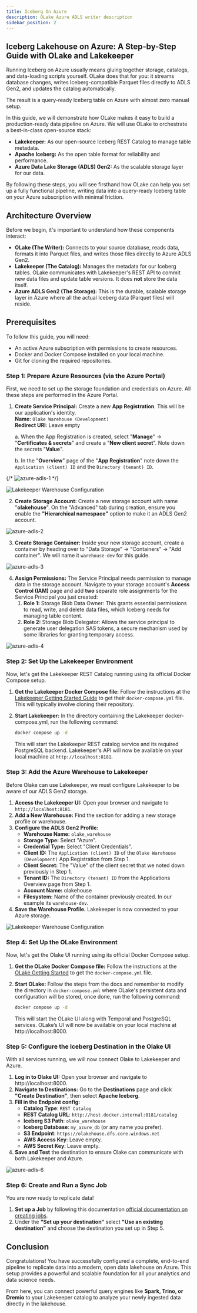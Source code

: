 ```yaml
---
title: Iceberg On Azure
description: OLake Azure ADLS writer description
sidebar_position: 2
---
```


## Iceberg Lakehouse on Azure: A Step-by-Step Guide with OLake and Lakekeeper
Running Iceberg on Azure usually means gluing together storage, catalogs, and data-loading scripts yourself. OLake does that for you: it streams database changes, writes Iceberg-compatible Parquet files directly to ADLS Gen2, and updates the catalog automatically. 

The result is a query-ready Iceberg table on Azure with almost zero manual setup.   

In this guide, we will demonstrate how OLake makes it easy to build a production-ready data pipeline on Azure. We will use OLake to orchestrate a best-in-class open-source stack: 

* **Lakekeeper:** As our open-source Iceberg REST Catalog to manage table metadata.   
* **Apache Iceberg:** As the open table format for reliability and performance.   
* **Azure Data Lake Storage (ADLS) Gen2:** As the scalable storage layer for our data. 

By following these steps, you will see firsthand how OLake can help you set up a fully functional pipeline, writing data into a query-ready Iceberg table on your Azure subscription with minimal friction.   

## Architecture Overview
Before we begin, it's important to understand how these components interact: 

* **OLake (The Writer):** Connects to your source database, reads data, formats it into Parquet files, and writes those files directly to Azure ADLS Gen2.   
* **Lakekeeper (The Catalog):** Manages the metadata for our Iceberg tables. OLake communicates with Lakekeeper's REST API to commit new data files and update table versions. It does **not** store the data itself.   
* **Azure ADLS Gen2 (The Storage):** This is the durable, scalable storage layer in Azure where all the actual Iceberg data (Parquet files) will reside. 

## Prerequisites
To follow this guide, you will need: 

* An active Azure subscription with permissions to create resources.   
* Docker and Docker Compose installed on your local machine.   
* Git for cloning the required repositories. 

### Step 1: Prepare Azure Resources (via the Azure Portal)
First, we need to set up the storage foundation and credentials on Azure. All these steps are performed in the Azure Portal. 

1. **Create Service Principal:** Create a new **App Registration**. This will be our application's identity.   
    **Name**: `Olake Warehouse (Development)`   
    **Redirect URI**: Leave empty   

    a. When the App Registration is created, select "**Manage**" -> "**Certificates & secrets**" and create a "**New client secret**". Note down the secrets "**Value**".   

    b. In the "**Overview**" page of the "**App Registration**" note down the `Application (client) ID` and the `Directory (tenant) ID`. 

{/* ![azure-adls-1](/img/docs/adls/azure-adls-1.png) */}

<img src="/img/docs/adls/azure-adls-1.png" width={680}  alt="Lakekeeper Warehouse Configuration" />


2. **Create Storage Account:** Create a new storage account with name "**olakehouse**". On the "Advanced" tab during creation, ensure you enable the **"Hierarchical namespace"** option to make it an ADLS Gen2 account.   
      
![azure-adls-2](/img/docs/adls/azure-adls-2.png)

3. **Create Storage Container:** Inside your new storage account, create a container by heading over to "Data Storage" → "Containers" → "Add container". We will name it `warehouse-dev` for this guide.   
      
![azure-adls-3](/img/docs/adls/azure-adls-3.png)

4. **Assign Permissions:** The Service Principal needs permission to manage data in the storage account. Navigate to your storage account's **Access Control (IAM)** page and add **two** separate role assignments for the Service Principal you just created:   
    1. **Role 1:** Storage Blob Data Owner: This grants essential permissions to read, write, and delete data files, which Iceberg needs for managing table content.   
    2. **Role 2:** Storage Blob Delegator: Allows the service principal to generate user delegation SAS tokens, a secure mechanism used by some libraries for granting temporary access. 

    
![azure-adls-4](/img/docs/adls/azure-adls-4.png)

### Step 2: Set Up the Lakekeeper Environment
Now, let's get the Lakekeeper REST Catalog running using its official Docker Compose setup. 

1. **Get the Lakekeeper Docker Compose file:** Follow the instructions at the [Lakekeeper Getting Started Guide](https://docs.lakekeeper.io/getting-started/) to get their `docker-compose.yml` file. This will typically involve cloning their repository.   
2. **Start Lakekeeper:** In the directory containing the Lakekeeper docker-compose.yml, run the following command:   
   
   ```sh
   docker compose up -d   
   ```

   This will start the Lakekeeper REST catalog service and its required PostgreSQL backend. Lakekeeper's API will now be available on your local machine at `http://localhost:8181`. 

### Step 3: Add the Azure Warehouse to Lakekeeper
Before Olake can use Lakekeeper, we must configure Lakekeeper to be aware of our ADLS Gen2 storage. 

1. **Access the Lakekeeper UI:** Open your browser and navigate to `http://localhost:8181`.   
2. **Add a New Warehouse:** Find the section for adding a new storage profile or warehouse.   
3. **Configure the ADLS Gen2 Profile:**   
    * **Warehouse Name:** `olake_warehouse`   
    * **Storage Type:** Select "Azure".   
    * **Credential Type:** Select "Client Credentials".   
    * **Client ID:** The `Application (client) ID` of the `Olake Warehouse (Development)` App Registration from Step 1.   
    * **Client Secret:** The "Value" of the client secret that we noted down previously in Step 1.   
    * **Tenant ID:** The `Directory (tenant) ID` from the Applications Overview page from Step 1.   
    * **Account Name:** olakehouse   
    * **Filesystem:** Name of the container previously created. In our example its `warehouse-dev`.   
4. **Save the Warehouse Profile.** Lakekeeper is now connected to your Azure storage.   


<img src="/img/docs/adls/azure-adls-5.png" width={630} alt="Lakekeeper Warehouse Configuration" />

### Step 4: Set Up the OLake Environment
Now, let's get the Olake UI running using its official Docker Compose setup. 

1. **Get the OLake Docker Compose file:** Follow the instructions at the [OLake Getting Started](https://olake.io/docs/getting-started/olake-ui) to get the `docker-compose.yml` file.   
2. **Start OLake:** Follow the steps from the docs and remember to modify the directory in `docker-compose.yml` where OLake's persistent data and configuration will be stored, once done, run the following command:   
    
    ```sh
    docker compose up -d   
    ```
   
   This will start the OLake UI along with Temporal and PostgreSQL services. OLake’s UI will now be available on your local machine at http://localhost:8000. 

### Step 5: Configure the Iceberg Destination in the Olake UI
With all services running, we will now connect Olake to Lakekeeper and Azure. 

1. **Log in to Olake UI:** Open your browser and navigate to http://localhost:8000.   
2. **Navigate to Destinations:** Go to the **Destinations** page and click **"Create Destination"**, then select **Apache Iceberg**.   
3. **Fill in the Endpoint config:**   
    * **Catalog Type**: `REST Catalog`   
    * **REST Catalog URL**: `http://host.docker.internal:8181/catalog`   
    * **Iceberg S3 Path**: `olake_warehouse`   
    * **Iceberg Database**: `my_azure_db` (or any name you prefer).   
    * **S3 Endpoint**: `https://olakehouse.dfs.core.windows.net`   
    * **AWS Access Key**: Leave empty.   
    * **AWS Secret Key**: Leave empty.   
4. **Save and Test** the destination to ensure Olake can communicate with both Lakekeeper and Azure.   

![azure-adls-6](/img/docs/adls/azure-adls-6.png)

### Step 6: Create and Run a Sync Job
You are now ready to replicate data! 

1. **Set up a Job** by following this documentation [official documentation on creating jobs](https://olake.io/docs/jobs/create-jobs).   
2. Under the **"Set up your destination"** select **"Use an existing destination"** and choose the destination you set up in Step 5. 

## Conclusion
Congratulations! You have successfully configured a complete, end-to-end pipeline to replicate data into a modern, open data lakehouse on Azure. This setup provides a powerful and scalable foundation for all your analytics and data science needs.   

From here, you can connect powerful query engines like **Spark, Trino, or Dremio** to your Lakekeeper catalog to analyze your newly ingested data directly in the lakehouse.   
